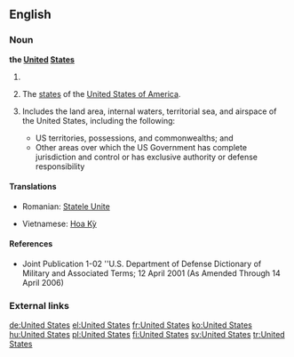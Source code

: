 ==English==

===Noun===
'''the [[united|United]] [[states|States]]'''

# {{singular}} {{form of|shortened form|the [[United States of America]]}}
# {{plural}} The [[state]]s of the [[United States of America]].
# {{Military}} Includes the land area, internal waters, territorial sea, and airspace of the United States, including the following:
#* US territories, possessions, and commonwealths; and
#* Other areas over which the US Government has complete jurisdiction and control or has exclusive authority or defense responsibility

====Translations====
{{trans-top|The United States of America}}
*Romanian: [[Statele Unite]] {{fpl}}
{{trans-mid}}
*Vietnamese: [[Hoa Kỳ]]
{{trans-bot}}

====References====
*Joint Publication 1-02 ''U.S. Department of Defense Dictionary of Military and Associated Terms; 12 April 2001 (As Amended Through 14 April 2006)

===External links===
{{projectlinks|pedia|commons|news|quotes}}

[[de:United States]]
[[el:United States]]
[[fr:United States]]
[[ko:United States]]
[[hu:United States]]
[[pl:United States]]
[[fi:United States]]
[[sv:United States]]
[[tr:United States]]